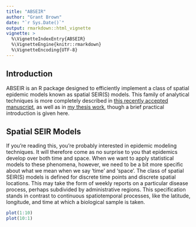 ```yaml
---
title: "ABSEIR"
author: "Grant Brown"
date: "`r Sys.Date()`"
output: rmarkdown::html_vignette
vignette: >
  %\VignetteIndexEntry{ABSEIR}
  %\VignetteEngine{knitr::rmarkdown}
  %\VignetteEncoding{UTF-8}
---
```


Introduction
----------------

ABSEIR is an R package designed to efficiently implement a class of spatial 
epidemic models known as spatial SEIR(S) models. This family of analytical 
techniques is more completely described in 
[this recently accepted manuscript](https://github.com/grantbrown/EARNMC/blob/master/manuscript-preprint/r0Methods.pdf),
as well as in [my thesis work](http://ir.uiowa.edu/etd/1554), though a brief practical introduction
is given here. 


Spatial SEIR Models
---------------------

If you're reading this, you're probably interested in epidemic modeling techniques.
It will therefore come as no surprise to you that epidemics develop
over both time and space. When we want to apply statistical models to these
phenomena, however, we need to be a bit more specific about what we mean when we
say 'time' and 'space'. The class of spatial SEIR(S) models is defined
for discrete time points and discrete spatial locations. This may take the form
of weekly reports on a particular disease process, perhaps subdivided by 
administrative regions. This specification stands in contrast to continuous spatiotemporal
processes, like the latitude, longitude, and time at which a biological sample is
taken. 


```r
plot(1:10)
plot(10:1)
```


